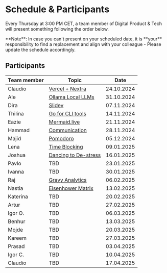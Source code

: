 
# Schedule & Participants

Every Thursday at 3:00 PM CET, a team member of Digital Product & Tech will present something following the order below.

<Callout type="info" emoji="ℹ️">
  **Note**: In case you can't present on your scheduled date, it is **your**
  responsibility to find a replacement and align with your colleague - Please
  update the schedule accordingly.
</Callout>

## Participants

| Team member | Topic                                                           |       Date |
|-------------|-----------------------------------------------------------------|:----------:|
| Claudio     | [Vercel + Nextra](presentations/241024-vercel-nextra)           | 24.10.2024 |
| Ale         | [Ollama Local LLMs](presentations/241031-ollama)                | 31.10.2024 |
| Dira        | [Slidev](presentations/241107-slidev)                           | 07.11.2024 |
| Thilina     | [Go for CLI tools](presentations/241114-go-for-cli)             | 14.11.2024 |
| Eazie       | [Mermaid.live](presentations/241121-mermaid-live)               | 21.11.2024 |
| Hammad      | [Communication](presentations/241128-communication)             | 28.11.2024 |
| Majid       | [Pomodoro](presentations/241205-pomodoro)                       | 05.12.2024 |
| Lena        | [Time Blocking](presentations/250109-time-blocking)             | 09.01.2025 |
| Joshua      | [Dancing to De-stress](presentations/250116-dancing)            | 16.01.2025 |
| Pavlo       | TBD                                                             | 23.01.2025 |
| Ivanna      | TBD                                                             | 30.01.2025 |
| Raj         | [Gravy Analytics](presentations/250206-data-brokers)            | 06.02.2025 |
| Nastia      | [Eisenhower Matrix](presentations/250213-the-eisenhower-matrix) | 13.02.2025 |
| Katerina    | TBD                                                             | 20.02.2025 |
| Artur       | TBD                                                             | 27.02.2025 |
| Igor O.     | TBD                                                             | 06.03.2025 |
| Benhur      | TBD                                                             | 13.03.2025 |
| Mojde       | TBD                                                             | 20.03.2025 |
| Kareem      | TBD                                                             | 27.03.2025 |
| Prasad      | TBD                                                             | 03.04.2025 |
| Igor C.     | TBD                                                             | 10.04.2025 |
| Claudio     | TBD                                                             | 17.04.2025 |
